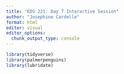```yaml
---
title: "EDS 221: Day 7 Interactive Session"
author: "Josephine Cardelle"
format: html
editor: visual
editor_options: 
  chunk_output_type: console
---
```


```r
library(tidyverse)
library(palmerpenguins)
library(lubridate)

```

